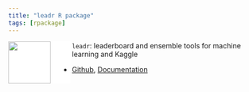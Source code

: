 ```yaml
---
title: "leadr R package"
tags: [rpackage]
---
```


<a><img src="/images/bookmark-tabs.svg" align="left" height=85 style="background-color: white; padding-right: 40px;"/></a>
`leadr`: leaderboard and ensemble tools for machine learning and Kaggle

  - [Github](https://github.com/tmastny/leadr),
[Documentation](https://tmastny.github.io/leadr/)

<!--more-->
